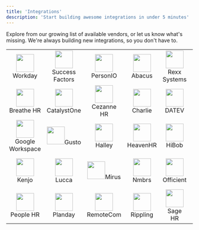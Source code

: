 ```yaml
---
title: 'Integrations'
description: 'Start building awesome integrations in under 5 minutes'
---
```


Explore from our growing list of available vendors, or let us know what's missing.
We're always building new integrations, so you don't have to.

| | | | | | | | |
|:---:|:---:|:---:|:---:|:---:|:---:|:---:|:---:|
|<img height="48" width="48" src="/images/workday_icon@2x.png" />Workday |<img height="48" width="48" src="/images/successfactors_icon@2x.png" />Success<br/>Factors |<img height="48" width="48" src="/images/personio_icon@2x.png" />PersonIO |<img height="48" width="48" src="/images/abacus_icon@2x.png" />Abacus|<img height="48" width="48" src="/images/rexx_icon@2x.png" />Rexx<br/>Systems|<img height="48" width="48" src="/images/afas_icon@2x.png" />AFAS | <img height="48" width="48" src="/images/bamboohr_icon@2x.png" />BambooHR |<img height="48" width="48" src="/images/azuread_icon@2x.png" />Azure AD |
|<img height="48" width="48" src="/images/breathehr_icon@2x.png" />Breathe HR | <img height="48" width="48" src="/images/catalystone_icon@2x.png" />CatalystOne |<img height="48" width="48" src="/images/cezannehr_icon@2x.png" />Cezanne HR | <img height="48" width="48" src="/images/charliehr_icon@2x.png" />Charlie | <img height="48" width="48" src="/images/datev_icon@2x.png" /> DATEV | <img height="48" width="48" src="/images/deel_icon@2x.png" />Deel | <img height="48" width="48" src="/images/entraid_icon@2x.png" />EntraID | <img height="48" width="48" src="/images/eurecia_icon@2x.png" />Eurecia |
|<img height="48" width="48" src="/images/googleworkspace_icon@2x.png" />Google<br/>Workspace | <img height="48" width="48" src="/images/gusto_icon@2x.png" />Gusto |<img height="48" width="48" src="/images/halleyhr_icon@2x.png" />Halley |<img height="48" width="48" src="/images/heavenhr_icon@2x.png" />HeavenHR|<img height="48" width="48" src="/images/hibob_icon@2x.png" />HiBob|<img height="48" width="48" src="/images/hrworks_icon@2x.png" />HR Works | <img height="48" width="48" src="/images/humaans_icon@2x.png" />Humaans |<img height="48" width="48" src="/images/iriscascade_icon@2x.png" />Iris Cascade |
|<img height="48" width="48" src="/images/kenjo_icon@2x.png" />Kenjo | <img height="48" width="48" src="/images/lucca_icon@2x.png" />Lucca |<img height="48" width="48" src="/images/mirus_icon@2x.png" />Mirus |<img height="48" width="48" src="/images/nmbrs_icon@2x.png" />Nmbrs|<img height="48" width="48" src="/images/officient_icon@2x.png" />Officient|<img height="48" width="48" src="/images/okta_icon@2x.png" />Okta | <img height="48" width="48" src="/images/oraclehcm_icon@2x.png" />Oracle<br>HCM |<img height="48" width="48" src="/images/payfit_icon@2x.png" />Payfit |
|<img height="48" width="48" src="/images/peoplehr_icon@2x.png" />People HR | <img height="48" width="48" src="/images/planday_icon@2x.png" />Planday |<img height="48" width="48" src="/images/remotecom_icon@2x.png" />RemoteCom |<img height="48" width="48" src="/images/rippling_icon@2x.png" />Rippling|<img height="48" width="48" src="/images/sagehr_icon@2x.png" />Sage HR|<img height="48" width="48" src="/images/sappling_icon@2x.png" />Sappling | <img height="48" width="48" src="/images/sesamehr_icon@2x.png" />Sesame HR |<img height="48" width="48" src="/images/zohopeople_icon@2x.png" />Zoho People|
